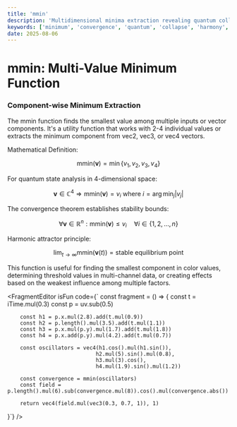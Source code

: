 ```yaml
---
title: 'mmin'
description: 'Multidimensional minima extraction revealing quantum collapse states through harmonic convergence mathematics'
keywords: ['minimum', 'convergence', 'quantum', 'collapse', 'harmony', 'resonance', 'dimensional', 'attractor']
date: 2025-08-06
---
```



# mmin: Multi-Value Minimum Function

### Component-wise Minimum Extraction

The mmin function finds the smallest value among multiple inputs or vector components. It's a utility function that works with 2-4 individual values or extracts the minimum component from vec2, vec3, or vec4 vectors.

Mathematical Definition:

$$\text{mmin}(\mathbf{v}) = \min\{v_1, v_2, v_3, v_4\}$$

For quantum state analysis in 4-dimensional space:

$$\mathbf{v} \in \mathbb{C}^4 \Rightarrow \text{mmin}(\mathbf{v}) = v_i \text{ where } i = \arg\min_j |v_j|$$

The convergence theorem establishes stability bounds:

$$\forall \mathbf{v} \in \mathbb{R}^n: \text{mmin}(\mathbf{v}) \leq v_i \quad \forall i \in \{1,2,\ldots,n\}$$

Harmonic attractor principle:

$$\lim_{t \to \infty} \text{mmin}(\mathbf{v}(t)) = \text{stable equilibrium point}$$

This function is useful for finding the smallest component in color values, determining threshold values in multi-channel data, or creating effects based on the weakest influence among multiple factors.

<FragmentEditor
        isFun
        code={`
const fragment = () => {
        const t = iTime.mul(0.3)
        const p = uv.sub(0.5)

        const h1 = p.x.mul(2.8).add(t.mul(0.9))
        const h2 = p.length().mul(3.5).add(t.mul(1.1))
        const h3 = p.x.mul(p.y).mul(1.7).add(t.mul(1.8))
        const h4 = p.x.add(p.y).mul(4.2).add(t.mul(0.7))

        const oscillators = vec4(h1.cos().mul(h1.sin()),
                                h2.mul(5).sin().mul(0.8),
                                h3.mul(3).cos(),
                                h4.mul(1.9).sin().mul(1.2))

        const convergence = mmin(oscillators)
        const field = p.length().mul(6).sub(convergence.mul(8)).cos().mul(convergence.abs())

        return vec4(field.mul(vec3(0.3, 0.7, 1)), 1)

}`}
/>
